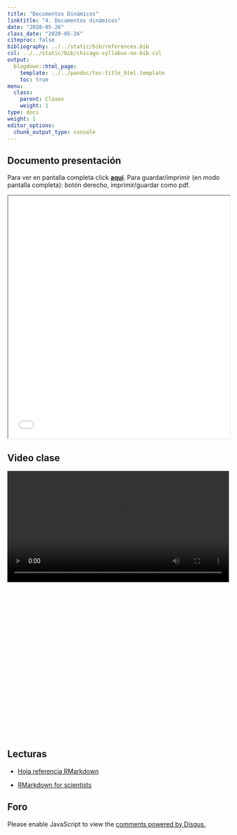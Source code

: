 ```yaml
---
title: "Documentos Dinámicos"
linktitle: "4. Documentos dinámicos"
date: "2020-05-26"
class_date: "2020-05-26"
citeproc: false
bibliography: ../../static/bib/references.bib
csl: ../../static/bib/chicago-syllabus-no-bib.csl
output:
  blogdown::html_page:
    template: ../../pandoc/toc-title_html.template
    toc: true
menu:
  class:
    parent: Clases
    weight: 1
type: docs
weight: 1
editor_options:
  chunk_output_type: console
---
```


## Documento presentación

<span class="sidenote">Para ver en pantalla completa click [**aquí**](/slides/04-docudin/04_docudin.html). Para guardar/imprimir (en modo pantalla completa): botón derecho, imprimir/guardar como pdf. </span>

<iframe src=/slides/04-docudin/04_docudin.html  height="550" width=100% allowfullscreen="true">
</iframe>

## Video clase

<div style="width: 100%; height: 600px; overflow: hidden;">
<video  style="width: 100%;" controls>
<source src="https://www.dropbox.com/s/5j8j7xmuggjotc5/sesion4.mp4?raw=1" type="video/mp4">
</video>
</div>

## Lecturas

- [Hoja referencia RMarkdown](https://rstudio.com/wp-content/uploads/2015/03/rmarkdown-spanish.pdf)

- [RMarkdown for scientists](https://rmd4sci.njtierney.com/)

## Foro

<div id="disqus_thread"></div>
<script>
(function() { // DON'T EDIT BELOW THIS LINE
var d = document, s = d.createElement('script');
s.src = 'https://cienciasocialabierta-netlify-app.disqus.com/embed.js';
s.setAttribute('data-timestamp', +new Date());
(d.head || d.body).appendChild(s);
})();
</script>
<noscript>Please enable JavaScript to view the <a href="https://disqus.com/?ref_noscript">comments powered by Disqus.</a></noscript>
